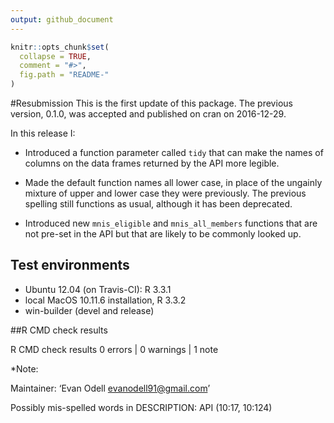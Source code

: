 ```yaml
---
output: github_document
---
```


<!-- cran-comments.md is generated from README.Rmd. Please edit that file -->

```r
knitr::opts_chunk$set(
  collapse = TRUE,
  comment = "#>",
  fig.path = "README-"
)
```

#Resubmission 
This is the first update of this package. The previous version, 0.1.0, was accepted and published on cran on 2016-12-29.

In this release I:

* Introduced a function parameter called `tidy` that can make the names of columns on the data frames returned by the API more legible.

* Made the default function names all lower case, in place of the ungainly mixture of upper and lower case they were previously. The previous spelling still functions as usual, although it has been deprecated.

* Introduced new `mnis_eligible` and `mnis_all_members` functions that are not pre-set in the API but that are likely to be commonly looked up.


## Test environments

* Ubuntu 12.04 (on Travis-CI): R 3.3.1
* local MacOS 10.11.6 installation, R 3.3.2
* win-builder (devel and release)

##R CMD check results

R CMD check results
0 errors | 0 warnings | 1 note

*Note: 

Maintainer: 'Evan Odell <evanodell91@gmail.com>'

Possibly mis-spelled words in DESCRIPTION:
  API (10:17, 10:124)

